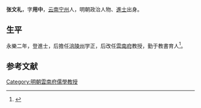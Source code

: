 {{Otheruses|other=名为张文礼的其他人物|张文礼}}

'''张文礼'''，字'''用中'''，[[云南|云南]][[宁州|宁州]]人，明朝政治人物、[[進士|進士]]出身。

== 生平 ==
永樂二年，登進士，后擔任[[涪陵州|涪陵州]]学正，后改任[[雲南府|雲南府]]教授，勤于教書育人<ref>{{cite news|title=宁州书院和进士情况介绍|url=http://www.huaning.gov.cn/news/1328840037841.html|accessdate=2012-07-18|newspaper=華亭新聞網|archive-date=2015-04-02|archive-url=https://web.archive.org/web/20150402173951/http://www.huaning.gov.cn/news/1328840037841.html|dead-url=yes}}</ref>。

==参考文献==
{{reflist}}

{{永樂二年甲申科殿試金榜}}

{{Authority control}}

{{DEFAULTSORT:}}
[[Category:明朝雲南府儒學教授|Category:明朝雲南府儒學教授]]


{{明朝人物小作品}}